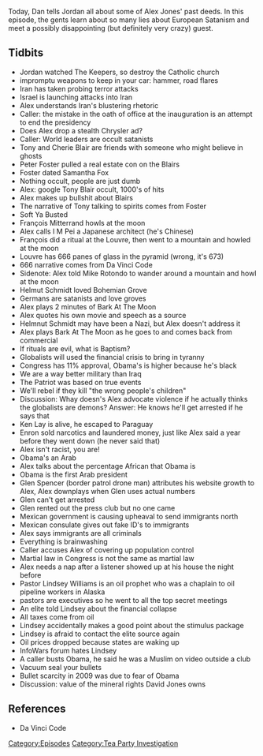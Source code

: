 {{DEFAULTSORT:
    #_EPISODE_0186:February 17-18, 2009
}}{{Episode
    | title             = February 17-18, 2009
    | caption           = Listen to this episode on [https://knowledgefight.libsyn.com/knowledge-fight-february-17-18-2009 Libsyn] [https://open.spotify.com/episode/6ozEYLNwHy5y64EN4BF1Jp Spotify], Read the [[Transcript/186: February 17-18, 2009|Unofficial Transcript]]
    | episodeNumber     = 186
    | length            = 02:43:10
    | airDate           = July 30, 2018
    | coverageStartDate = February 17, 2009
    | coverageEndDate   = February 18, 2009
    | episodeType       = [[:Category:Tea Party Investigation|Tea Party Investigation]]
    | appearance        = [[Tony Blair]], [[Cherie Blair]], [[Sylvia Caplan]], [[Carol Caplan]], [[Peter Foster]], [[Samantha Fox]], [[François Mitterrand]], [[I M Pei]], [[Dan Brown]], [[Mike Rotondo]], [[Helmut Schmidt]], [[Ken Lay]], [[Glenn Spencer]], [[Pastor Lindsey Williams]], [[David Jones]]
    | oocDrop           = Ball pean hammer to the head
    | previousEpisode   = [[185: July 27, 2018]]
    | nextEpisode       = [[187: Magic Cheesecloth and Secret Pleiadians]]
}}

{{Stub}}

Today, Dan tells Jordan all about some of Alex Jones' past deeds. In this episode, the gents learn about so many lies about European Satanism and meet a possibly disappointing (but definitely very crazy) guest.

==Tidbits==

*Jordan watched The Keepers, so destroy the Catholic church
*impromptu weapons to keep in your car: hammer, road flares
*Iran has taken probing terror attacks
*Israel is launching attacks into Iran
*Alex understands Iran's blustering rhetoric
*Caller: the mistake in the oath of office at the inauguration is an attempt to end the presidency
*Does Alex drop a stealth Chrysler ad?
*Caller: World leaders are occult satanists
*Tony and Cherie Blair are friends with someone who might believe in ghosts
*Peter Foster pulled a real estate con on the Blairs
*Foster dated Samantha Fox
*Nothing occult, people are just dumb
*Alex: google Tony Blair occult, 1000's of hits
*Alex makes up bullshit about Blairs
*The narrative of Tony talking to spirits comes from Foster
*Soft Ya Busted
*François Mitterrand howls at the moon
*Alex calls I M Pei a Japanese architect (he's Chinese)
*François did a ritual at the Louvre, then went to a mountain and howled at the moon
*Louvre has 666 panes of glass in the pyramid (wrong, it's 673)
*666 narrative comes from Da Vinci Code
*Sidenote: Alex told Mike Rotondo to wander around a mountain and howl at the moon
*Helmut Schmidt loved Bohemian Grove
*Germans are satanists and love groves
*Alex plays 2 minutes of Bark At The Moon
*Alex quotes his own movie and speech as a source
*Helmnut Schmidt may have been a Nazi, but Alex doesn't address it
*Alex plays Bark At The Moon as he goes to and comes back from commercial
*If rituals are evil, what is Baptism?
*Globalists will used the financial crisis to bring in tyranny
*Congress has 11% approval, Obama's is higher because he's black
*We are a way better military than Iraq
*The Patriot was based on true events
*We'll rebel if they kill "the wrong people's children"
*Discussion: Whay doesn's Alex advocate violence if he actually thinks the globalists are demons? Answer: He knows he'll get arrested if he says that
*Ken Lay is alive, he escaped to Paraguay
*Enron sold narcotics and laundered money, just like Alex said a year before they went down (he never said that)
*Alex isn't racist, you are!
*Obama's an Arab
*Alex talks about the percentage African that Obama is
*Obama is the first Arab president
*Glen Spencer (border patrol drone man) attributes his website growth to Alex, Alex downplays when Glen uses actual numbers
*Glen can't get arrested
*Glen rented out the press club but no one came
*Mexican government is causing upheaval to send immigrants north
*Mexican consulate gives out fake ID's to immigrants
*Alex says immigrants are all criminals
*Everything is brainwashing
*Caller accuses Alex of covering up population control
*Martial law in Congress is not the same as martial law
*Alex needs a nap after a listener showed up at his house the night before
*Pastor Lindsey Williams is an oil prophet who was a chaplain to oil pipeline workers in Alaska
*pastors are executives so he went to all the top secret meetings
*An elite told Lindsey about the financial collapse
*All taxes come from oil
*Lindsey accidentally makes a good point about the stimulus package
*Lindsey is afraid to contact the elite source again
*Oil prices dropped because states are waking up
*InfoWars forum hates Lindsey
*A caller busts Obama, he said he was a Muslim on video outside a club
*Vacuum seal your bullets
*Bullet scarcity in 2009 was due to fear of Obama
*Discussion: value of the mineral rights David Jones owns

==References==

*Da Vinci Code

[[Category:Episodes]]
[[Category:Tea Party Investigation]]
